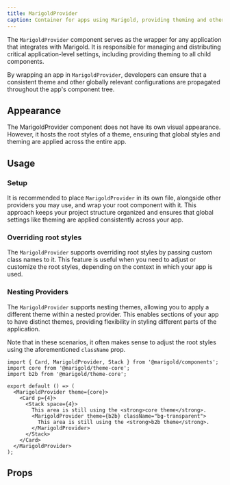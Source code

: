 ```yaml
---
title: MarigoldProvider
caption: Container for apps using Marigold, providing theming and other essential application-level settings.
---
```


The `MarigoldProvider` component serves as the wrapper for any application that integrates with Marigold. It is responsible for managing and distributing critical application-level settings, including providing theming to all child components.

By wrapping an app in `MarigoldProvider`, developers can ensure that a consistent theme and other globally relevant configurations are propagated throughout the app's component tree.

## Appearance

The MarigoldProvider component does not have its own visual appearance. However, it hosts the root styles of a theme, ensuring that global styles and theming are applied across the entire app.

## Usage

### Setup

It is recommended to place `MarigoldProvider` in its own file, alongside other providers you may use, and wrap your root component with it. This approach keeps your project structure organized and ensures that global settings like theming are applied consistently across your app.

<ComponentDemo file="./provider-base.demo.tsx" />

### Overriding root styles

The `MarigoldProvider` supports overriding root styles by passing custom class names to it. This feature is useful when you need to adjust or customize the root styles, depending on the context in which your app is used.

<ComponentDemo file="./provider-root-styles.demo.tsx" />

### Nesting Providers

The `MarigoldProvider` supports nesting themes, allowing you to apply a different theme within a nested provider. This enables sections of your app to have distinct themes, providing flexibility in styling different parts of the application.

Note that in these scenarios, it often makes sense to adjust the root styles using the aforementioned `className` prop.

```tsx
import { Card, MarigoldProvider, Stack } from '@marigold/components';
import core from '@marigold/theme-core';
import b2b from '@marigold/theme-core';

export default () => (
  <MarigoldProvider theme={core}>
    <Card p={4}>
      <Stack space={4}>
        This area is still using the <strong>core theme</strong>.
        <MarigoldProvider theme={b2b} className="bg-transparent">
          This area is still using the <strong>b2b theme</strong>.
        </MarigoldProvider>
      </Stack>
    </Card>
  </MarigoldProvider>
);
```

## Props

<StorybookHintMessage component={title} />

<PropsTable component={title} />
